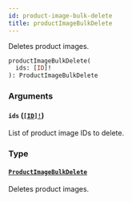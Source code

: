 ```yaml
---
id: product-image-bulk-delete
title: productImageBulkDelete
---
```


Deletes product images.

```graphql
productImageBulkDelete(
  ids: [ID]!
): ProductImageBulkDelete

```

### Arguments

#### `ids` ([`[ID]!`](/api-reference/scalars/id.mdx))

List of product image IDs to delete.

### Type

#### [`ProductImageBulkDelete`](/api-reference/objects/product-image-bulk-delete.mdx)

Deletes product images.
